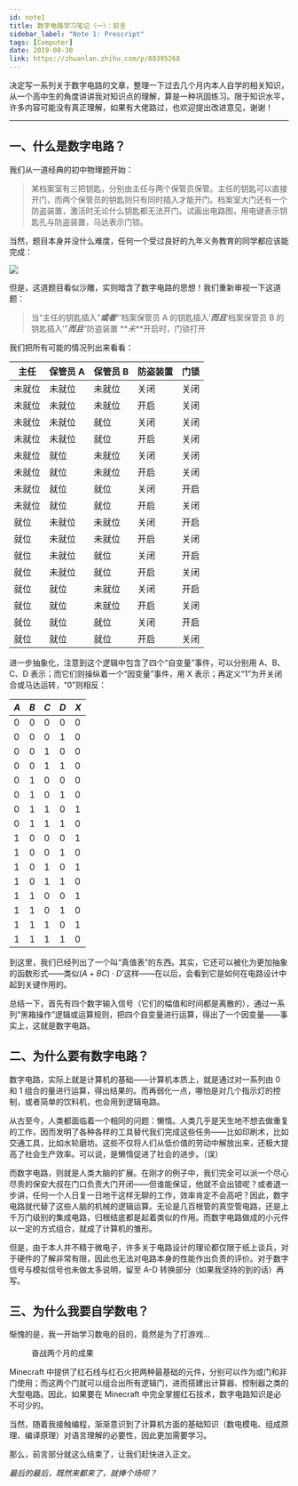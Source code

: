```yaml
---
id: note1
title: 数字电路学习笔记（一）：前言
sidebar_label: "Note 1: Prescript"
tags: [Computer]
date: 2019-08-30
link: https://zhuanlan.zhihu.com/p/80395268
---
```



<DocMetadataBanner frontMatter={frontMatter} />

决定写一系列关于数字电路的文章，整理一下过去几个月内本人自学的相关知识，从一个高中生的角度讲讲我对知识点的理解，算是一种巩固练习。限于知识水平，许多内容可能没有真正理解，如果有大佬路过，也欢迎提出改进意见，谢谢！

---

## 一、什么是数字电路？

我们从一道经典的初中物理题开始：

> 某档案室有三把钥匙，分别由主任与两个保管员保管。主任的钥匙可以直接开门，而两个保管员的钥匙则只有同时插入才能开门。档案室大门还有一个防盗装置，激活时无论什么钥匙都无法开门。试画出电路图，用电键表示钥匙孔与防盗装置，马达表示门锁。

当然，题目本身并没什么难度，任何一个受过良好的九年义务教育的同学都应该能完成：

![](https://pic3.zhimg.com/80/v2-8b6ce552d182e7b076503545b084ef5a_720w.jpg)

但是，这道题目看似沙雕，实则暗含了数字电路的思想！我们重新审视一下这道题：

> 当“主任的钥匙插入”**_或者_**“‘档案保管员 A 的钥匙插入’**_而且_**‘档案保管员 B 的钥匙插入’”**_而且_**“防盗装置 **_未_**开启时，门锁打开

我们把所有可能的情况列出来看看：

| 主任   | 保管员 A | 保管员 B | 防盗装置 | 门锁 |
| ------ | -------- | -------- | -------- | ---- |
| 未就位 | 未就位   | 未就位   | 关闭     | 关闭 |
| 未就位 | 未就位   | 未就位   | 开启     | 关闭 |
| 未就位 | 未就位   | 就位     | 关闭     | 关闭 |
| 未就位 | 未就位   | 就位     | 开启     | 关闭 |
| 未就位 | 就位     | 未就位   | 关闭     | 关闭 |
| 未就位 | 就位     | 未就位   | 开启     | 关闭 |
| 未就位 | 就位     | 就位     | 关闭     | 开启 |
| 未就位 | 就位     | 就位     | 开启     | 关闭 |
| 就位   | 未就位   | 未就位   | 关闭     | 开启 |
| 就位   | 未就位   | 未就位   | 开启     | 关闭 |
| 就位   | 未就位   | 就位     | 关闭     | 开启 |
| 就位   | 未就位   | 就位     | 开启     | 关闭 |
| 就位   | 就位     | 未就位   | 关闭     | 开启 |
| 就位   | 就位     | 未就位   | 开启     | 关闭 |
| 就位   | 就位     | 就位     | 关闭     | 开启 |
| 就位   | 就位     | 就位     | 开启     | 关闭 |

进一步抽象化，注意到这个逻辑中包含了四个“自变量”事件，可以分别用 A、B、C、D 表示；而它们则操纵着一个“因变量”事件，用 X 表示；再定义“1”为开关闭合或马达运转，“0”则相反：

| $A$ | $B$ | $C$ | $D$ | $X$ |
| --- | --- | --- | --- | --- |
| 0   | 0   | 0   | 0   | 0   |
| 0   | 0   | 0   | 1   | 0   |
| 0   | 0   | 1   | 0   | 0   |
| 0   | 0   | 1   | 1   | 0   |
| 0   | 1   | 0   | 0   | 0   |
| 0   | 1   | 0   | 1   | 0   |
| 0   | 1   | 1   | 0   | 1   |
| 0   | 1   | 1   | 1   | 0   |
| 1   | 0   | 0   | 0   | 1   |
| 1   | 0   | 0   | 1   | 0   |
| 1   | 0   | 1   | 0   | 1   |
| 1   | 0   | 1   | 1   | 0   |
| 1   | 1   | 0   | 0   | 1   |
| 1   | 1   | 0   | 1   | 0   |
| 1   | 1   | 1   | 0   | 1   |
| 1   | 1   | 1   | 1   | 0   |

到这里，我们已经列出了一个叫“真值表”的东西。其实，它还可以被化为更加抽象的函数形式——类似$(A+BC)\cdot D'$这样——在以后，会看到它是如何在电路设计中起到关键作用的。

总结一下，首先有四个数字输入信号（它们的幅值和时间都是离散的），通过一系列“黑箱操作”逻辑或运算规则，把四个自变量进行运算，得出了一个因变量——事实上，这就是数字电路。

## 二、为什么要有数字电路？

数字电路，实际上就是计算机的基础——计算机本质上，就是通过对一系列由 0 和 1 组合的量进行运算，得出结果的。而再弱化一点，哪怕是对几个指示灯的控制，或者简单的饮料机，也会用到逻辑电路。

从古至今，人类都面临着一个相同的问题：懒惰。人类几乎是天生地不想去做重复的工作，因而发明了各种各样的工具替代我们完成这些任务——比如印刷术，比如交通工具，比如水轮磨坊。这些不仅将人们从低价值的劳动中解放出来，还极大提高了社会生产效率。可以说，是懒惰促进了社会的进步。（误）

而数字电路，则就是人类大脑的扩展。在刚才的例子中，我们完全可以派一个尽心尽责的保安大叔在门口负责大门开闭——但谁能保证，他就不会出错呢？或者退一步讲，任何一个人日复一日地干这样无聊的工作，效率肯定不会高吧？因此，数字电路就代替了这些人脑的机械的逻辑运算。无论是几百根管的真空管电路，还是上千万门级别的集成电路，归根结底都是起着类似的作用。而数字电路做成的小元件以一定的方式组合，就成了计算机的雏形。

但是，由于本人并不精于微电子，许多关于电路设计的理论都仅限于纸上谈兵，对于硬件的了解非常有限，因此也无法对电路本身的性能作出负责的评价。对于数字信号与模拟信号也未做太多说明，留至 A-D 转换部分（如果我坚持的到的话）再写。

## 三、为什么我要自学数电？

惭愧的是，我一开始学习数电的目的，竟然是为了打游戏...

<Figure src="https://pic1.zhimg.com/80/v2-dd7607d3365cb0b414d139fd5e4a97a8_720w.jpg">
  奋战两个月的成果
</Figure>

Minecraft 中提供了红石线与红石火把两种最基础的元件，分别可以作为或门和非门使用；而这两个门就可以组合出所有逻辑门，进而搭建出计算器、控制器之类的大型电路。因此，如果要在 Minecraft 中完全掌握红石技术，数字电路知识是必不可少的。

当然，随着我接触编程，渐渐意识到了计算机方面的基础知识（数电模电、组成原理、编译原理）对语言理解的必要性，因此更加需要学习。

那么，前言部分就这么结束了，让我们赶快进入正文。

_最后的最后，既然来都来了，就捧个场呗？_
